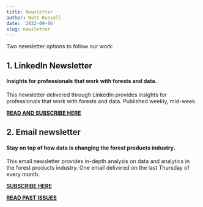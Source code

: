 ```yaml
---
title: Newsletter
author: Matt Russell
date: '2022-09-06'
slug: newsletter
---
```


Two newsletter options to follow our work:

## 1. LinkedIn Newsletter  

#### Insights for professionals that work with forests and data.
This newsletter delivered through LinkedIn provides insights for professionals that work with forests and data. Published weekly, mid-week. 

**[**READ AND SUBSCRIBE HERE**](https://www.linkedin.com/newsletters/trends-in-forest-analytics-6962772901330616320/)**

## 2. Email newsletter  
  
#### Stay on top of how data is changing the forest products industry.
This email newsletter provides in-depth analysis on data and analytics in the forest products industry. One email delivered on the last Thursday of every month.     

**[**SUBSCRIBE HERE**](https://mailchi.mp/d96897dc0f46/arbor-analytics)**

**[**READ PAST ISSUES**](https://us4.campaign-archive.com/home/?u=7fef5e59c1561e6fb30381b19&id=dd799e0d20)**